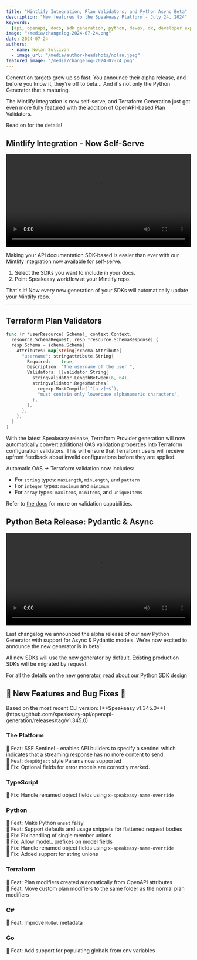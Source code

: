 ```yaml
---
title: "Mintlify Integration, Plan Validators, and Python Async Beta"
description: "New features to the Speakeasy Platform - July 24, 2024"
keywords:
  [api, openapi, docs, sdk generation, python, devex, dx, developer experience]
image: "/media/changelog-2024-07-24.png"
date: 2024-07-24
authors:
  - name: Nolan Sullivan
  - image_url: "/media/author-headshots/nolan.jpeg"
featured_image: "/media/changelog-2024-07-24.png"
---
```


 

Generation targets grow up so fast. You announce their alpha release, and before you know it, they're off to beta... And it's not only the Python Generator that's maturing.

The Mintlify integration is now self-serve, and Terraform Generation just got even more fully featured with the addition of OpenAPI-based Plan Validators.

Read on for the details!

## Mintlify Integration - Now Self-Serve

<div className="mt-10">
  <video controls={false} loop={true} autoPlay={true} width="100%">
    <source src={mintlify_setup} type="video/mp4" />
  </video>
</div>

Making your API documentation SDK-based is easier than ever with our Mintlify integration now available for self-serve.

1. Select the SDKs you want to include in your docs.
2. Point Speakeasy workflow at your Mintlify repo.

That's it! Now every new generation of your SDKs will automatically update your Mintlify repo.

---

## Terraform Plan Validators

```go
func (r *userResource) Schema(_ context.Context,
_ resource.SchemaRequest, resp *resource.SchemaResponse) {
  resp.Schema = schema.Schema{
    Attributes: map[string]schema.Attribute{
      "username": stringattribute.String{
        Required:    true,
        Description: "The username of the user.",
        Validators: []validator.String{
          stringvalidator.LengthBetween(6, 64),
          stringvalidator.RegexMatches(
            regexp.MustCompile(`^[a-z]+$`),
            "must contain only lowercase alphanumeric characters",
          ),
        },
      },
    },
  }
}
```

With the latest Speakeasy release, Terraform Provider generation will now automatically convert additional OAS validation properties into Terraform configuration validators. This will ensure that Terraform users will receive upfront feedback about invalid configurations before they are applied.

Automatic OAS -> Terraform validation now includes:

- For `string` types: `​maxLength​`, `​minLength​`, and `​pattern`
- For `integer` types: `​maximum​` and `​minimum`
- For `array` types: `​maxItems​`, `​minItems​`, and `​uniqueItems`

Refer to [the docs](/docs/terraform/extensions#configuration-validation) for more on validation capabilities.

## Python Beta Release: Pydantic & Async

<div className="mt-10">
  <video controls={false} loop={true} autoPlay={true} width="100%">
    <source src={beezy_ide_video} type="video/mp4" />
  </video>
</div>

Last changelog we announced the alpha release of our new Python Generator with support for Async & Pydantic models. We're now excited to announce the new generator is in beta!

All new SDKs will use the new generator by default. Existing production SDKs will be migrated by request.

For all the details on the new generator, read about [our Python SDK design](/docs/sdk-design/python/methodology-python)

## 🐝 New Features and Bug Fixes 🐛

<div className="Callout" data-title="NOTE" data-variant="info">
  Based on the most recent CLI version: [**Speakeasy
  v1.345.0**](https://github.com/speakeasy-api/openapi-generation/releases/tag/v1.345.0)
</div>

### The Platform

🐝 Feat: SSE Sentinel - enables API builders to specify a sentinel which indicates that a streaming response has no more content to send. \
🐝 Feat: `deepObject` style Params now supported \
🐛 Fix: Optional fields for error models are correctly marked.

### TypeScript

🐛 Fix: Handle renamed object fields using `x-speakeasy-name-override`

### Python

🐝 Feat: Make Python `unset` falsy \
🐝 Feat: Support defaults and usage snippets for flattened request bodies \
🐛 Fix: Fix handling of single member unions \
🐛 Fix: Allow model\_ prefixes on model fields \
🐛 Fix: Handle renamed object fields using `x-speakeasy-name-override` \
🐛 Fix: Added support for string unions

### Terraform

🐝 Feat: Plan modifiers created automatically from OpenAPI attributes \
🐝 Feat: Move custom plan modifiers to the same folder as the normal plan modifiers

### C#

🐝 Feat: Improve `NuGet` metadata

### Go

🐝 Feat: Add support for populating globals from env variables
